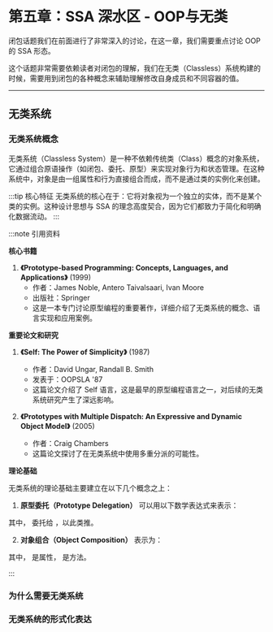 # 第五章：SSA 深水区 - OOP与无类

闭包话题我们在前面进行了非常深入的讨论，在这一章，我们需要重点讨论 OOP 的 SSA 形态。

这个话题非常需要依赖读者对闭包的理解，我们在无类（Classless）系统构建的时候，需要用到闭包的各种概念来辅助理解修改自身成员和不同容器的值。


<TOCInline toc={toc} />

--- 

## 无类系统


### 无类系统概念

无类系统（Classless System）是一种不依赖传统类（Class）概念的对象系统，它通过组合原语操作（如闭包、委托、原型）来实现对象行为和状态管理。在这种系统中，对象是由一组属性和行为直接组合而成，而不是通过类的实例化来创建。

:::tip 核心特征
无类系统的核心在于：它将对象视为一个独立的实体，而不是某个类的实例。这种设计思想与 SSA 的理念高度契合，因为它们都致力于简化和明确化数据流动。
:::

:::note 引用资料

**核心书籍**

1. **《Prototype-based Programming: Concepts, Languages, and Applications》** (1999)
   - 作者：James Noble, Antero Taivalsaari, Ivan Moore
   - 出版社：Springer
   - 这是一本专门讨论原型编程的重要著作，详细介绍了无类系统的概念、语言实现和应用案例。

**重要论文和研究**

1. **《Self: The Power of Simplicity》** (1987)
   - 作者：David Ungar, Randall B. Smith
   - 发表于：OOPSLA '87
   - 这篇论文介绍了 Self 语言，这是最早的原型编程语言之一，对后续的无类系统研究产生了深远影响。

2. **《Prototypes with Multiple Dispatch: An Expressive and Dynamic Object Model》** (2005)
   - 作者：Craig Chambers
   - 这篇论文探讨了在无类系统中使用多重分派的可能性。

**理论基础**

无类系统的理论基础主要建立在以下几个概念之上：

1. **原型委托（Prototype Delegation）**
   可以用以下数学表达式来表示：

<BlockMath math="O_1 \rightarrow O_2 \rightarrow O_3 \rightarrow \text{null}" />

   其中，<InlineMath math="O_1" /> 委托给 <InlineMath math="O_2" />，以此类推。

2. **对象组合（Object Composition）**
   表示为：

<BlockMath math="O = \{p_1, p_2, ..., p_n\} \cup \{m_1, m_2, ..., m_k\}" />

   其中，<InlineMath math="p_i" /> 是属性，<InlineMath math="m_j" /> 是方法。

:::

### 为什么需要无类系统

### 无类系统的形式化表达
